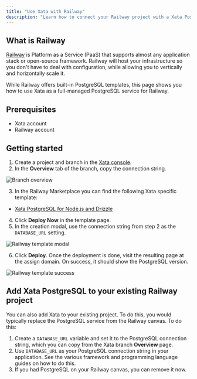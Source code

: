 ```yaml
---
title: "Use Xata with Railway"
description: "Learn how to connect your Railway project with a Xata PostgreSQL database."
---
```


## What is Railway

[Railway](https://railway.com/) is Platform as a Service (PaaS) that supports almost any application stack or open-source framework. Railway will host your infrastructure so you don't have to deal with configuration, while allowing you to vertically and horizontally scale it.

While Railway offers built-in PostgreSQL templates, this page shows you how to use Xata as a full-managed PostgreSQL service for Railway.

## Prerequisites

- Xata account
- Railway account

## Getting started

1. Create a project and branch in the [Xata console](https://console.xata.io).
2. In the **Overview** tab of the branch, copy the connection string.

![Branch overview](assets/images/branch-overview.png)

3. In the Railway Marketplace you can find the following Xata specific template:

* [Xata PostgreSQL for Node.js and Drizzle](https://railway.com/deploy/xata-postgresql-nodejs-drizzle)

4. Click **Deploy Now** in the template page.
5. In the creation modal, use the connection string from step 2 as the `DATABASE_URL` setting.

![Railway template modal](assets/images/railway-template-install.png)

6. Click **Deploy**. Once the deployment is done, visit the resulting page at the assign domain. On success, it should show the PostgreSQL version.

![Railway template success](assets/images/railway-template-success.png)


## Add Xata PostgreSQL to your existing Railway project

You can also add Xata to your existing project. To do this, you would typically replace the PostgreSQL service from the Railway canvas. To do this:

1. Create a `DATABASE_URL` variable and set it to the PostgreSQL connection string, which you can copy from the Xata branch **Overview** page.
2. Use `DATABASE_URL` as your PostgreSQL connection string in your application. See the various framework and programming language guides on how to do this.
3. If you had PostgreSQL on your Railway canvas, you can remove it now.